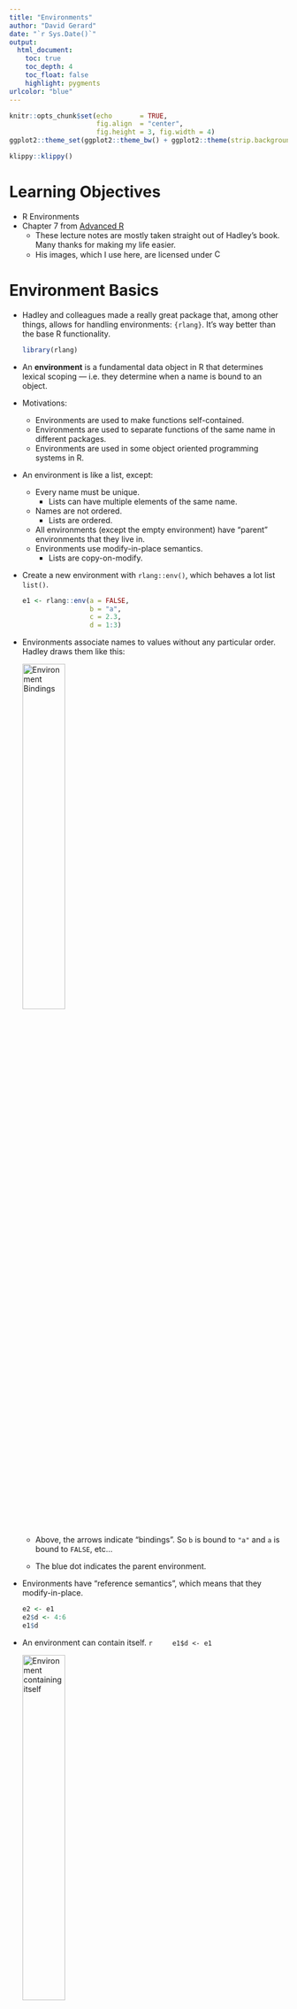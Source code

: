 ```yaml
---
title: "Environments"
author: "David Gerard"
date: "`r Sys.Date()`"
output:  
  html_document:
    toc: true
    toc_depth: 4
    toc_float: false
    highlight: pygments
urlcolor: "blue"
---
```


```r
knitr::opts_chunk$set(echo       = TRUE, 
                      fig.align  = "center",
                      fig.height = 3, fig.width = 4)
ggplot2::theme_set(ggplot2::theme_bw() + ggplot2::theme(strip.background = ggplot2::element_rect(fill = "white")))
```

```r
klippy::klippy()
```

# Learning Objectives

- R Environments
- Chapter 7 from [Advanced R](https://adv-r.hadley.nz/)
    - These lecture notes are mostly taken straight out of Hadley's book. Many thanks for making my life easier.
    - His images, which I use here, are licensed under <a rel="license" href="http://creativecommons.org/licenses/by-nc-sa/4.0/"><img alt="Creative Commons License" style="border-width:0" height="15" src="https://i.creativecommons.org/l/by-nc-sa/4.0/88x31.png"/></a>

# Environment Basics

- Hadley and colleagues made a really great package that, among other things, allows for handling environments: `{rlang}`. It's way better than the base R functionality.

    ```r
    library(rlang)
    ```

- An **environment** is a fundamental data object in R that determines lexical scoping --- i.e. they determine when a name is bound to an object.

- Motivations:
    - Environments are used to make functions self-contained.
    - Environments are used to separate functions of the same name in different packages.
    - Environments are used in some object oriented programming systems in R.

- An environment is like a list, except:
    - Every name must be unique.
        - Lists can have multiple elements of the same name.
    - Names are not ordered.
        - Lists are ordered.
    - All environments (except the empty environment) have "parent" environments that they live in.
    - Environments use modify-in-place semantics.
        - Lists are copy-on-modify.
    
- Create a new environment with `rlang::env()`, which behaves a lot list `list()`.

    ```r
    e1 <- rlang::env(a = FALSE,
                     b = "a",
                     c = 2.3,
                     d = 1:3)
    ```

- Environments associate names to values without any particular order. Hadley draws them like this:

    <img src="./04_figs_env/bindings.png" alt="Environment Bindings" width="40%"/>
    
    - Above, the arrows indicate "bindings". So `b` is bound to `"a"` and `a` is bound to `FALSE`, etc...
    
    - The blue dot indicates the parent environment.
    
- Environments have "reference semantics", which means that they modify-in-place.

    ```r
    e2 <- e1
    e2$d <- 4:6
    e1$d
    ```

- An environment can contain itself.
    ```r
    e1$d <- e1
    ```

    <img src="./04_figs_env/loop.png" alt="Environment containing itself" width="40%"/>

- Printing an environment just shows its address in memory.
    ```r
    e1
    ```

- To print the objects of an environment, use `rlang::env_print()`.

    ```r
    rlang::env_print(e1)
    ```

- Use `rlang::env_names()` to get a character vector with names.

    ```r
    rlang::env_names(e1)
    ```

- The current environment is the environment in which the code is currently being executed (where R looks for names). Use `rlang::current_env()` to get the current environment.

    ```r
    ce <- rlang::current_env()
    typeof(ce)
    ```

- The global environment is the environment where you interactively use R. You can access it with `rlang::global_env()`

    ```r
    gl <- rlang::global_env()
    typeof(gl)
    env_print(gl)
    ```
    
- We can see that the current environment is the global environment with `identical()`

    ```r
    identical(gl, ce)
    ```

- You should not use `==`. This is since `==` is expecting to be used on a vector, and an environment is not a vector.

# Parents

- Every environment has a **parent**. If a name is not found in the current environment then it is searched for in the parent. This is how lexical scoping operates in R.

- `rlang::env()` actually creates a **child** environment. You can either supply the parent or it assumes the parent is the current environment.

    ```r
    e2a <- env(d = 4, e = 5)
    e2b <- env(e2a, a = 1, b = 2, c = 3)
    ```

    <img src="./04_figs_env/parents.png" alt="parent environments" width="40%"/>
    
- In the above diagram, the pale blue dot represents a pointer to the parent. The left box is the child and the right box is the parent.

- `rlang::env_parent()` gives you the parent.
    ```r
    env_parent(e2b)
    e2a
    env_parent(e2a)
    ```
    
- Every environment has as an ancestor the empty environment, which has no parent. You can access it with `rlang::empty_env()`
    ```r
    em <- empty_env()
    rlang::env_print(em)
    rlang::env_parents(em)
    ```
    
- We can make children of the empty environment with `rlang::env()` by including the empty environment as the first argument.
    ```r
    e2c <- env(empty_env(), d = 4, e = 5)
    e2d <- env(e2c, a = 1, b = 2, c = 3)
    ```

    <img src="./04_figs_env/parents-empty.png" alt="parent environment is now empty" width="40%"/>

- Your global environment has the empty environment as the progentor.
    ```r
    rlang::env_parents(rlang::global_env())
    ```
    
- The ancestors of the global environment are all of the attached packages that ultimately terminate in the empty environment. So `env_parents()` will stop at the global environment by default.

    ```r
    et <- rlang::env(x = 1:3)
    rlang::env_parents(et)
    rlang::env_parents(et, last = rlang::empty_env())
    ```

# Working with Objects in an Environment

- Regular assignment `<-` creates a variable in the current environment.

- Super assignment `<<-` modifies an existing variable found in the parent environment. If no such variable exists, it creates one in the global environment.

    ```r
    x <- 0
    f <- function() {
      x <<- 1
    }
    f()
    x
    ```
    
- Most of the time, it is not a good idea to use super assignment. Global variables are vary dangerous. We'll talk about one good application of them in Chapter 10.

- Get and set values from an environment the same way as from a list.

    ```r
    e3 <- env(x = 1, y = 2)
    e3$x
    e3[["x"]]
    ```

- Because environments are unordered, integer subsetting does not work
    ```r
    e3[[1]]
    ```

- Because environments are not vectors, you cannot use sing brackets `[]`, so you cannot get more than one element.
    ```r
    e3["x"]
    e3[c("x", "y")]
    ```

- You get `NULL` if a variable is not in an environment, just like a list:
    ```r
    e3$z
    ```

- Test if an environment has a binding with `rlang::env_has()`
    ```r
    rlang::env_has(e3, "x")
    rlang::env_has(e3, "z")
    ```
    
    
- Unlike a list, you do not remove elements by assigning them to `NULL`, because the name refers to `NULL`.

    ```r
    e3$a <- 10
    e3$a <- NULL
    e3$a
    rlang::env_has(e3, "a")
    ```
    
- Use `rlang::env_unbind()` to remove an object.

    ```r
    rlang::env_unbind(e3, "a")
    rlang::env_has(e3, "a")
    ```

# Hadley's Advanced R Exercises

1. Create an environment as illustrated by this picture.

    <img src="./04_figs_env/recursive-1.png" alt="recursive" width="20%"/>

    ```r
    loop <- rlang::env()
    loop$loop <- loop
    identical(loop$loop, loop)
    ```

2. Create a pair of environments as illustrated by this picture.

    <img src="./04_figs_env/recursive-2.png" alt="recursive" width="35%"/>
    
    ```r
    loop <- rlang::env()
    dedoop <- rlang::env()
    dedoop$loop <- loop
    loop$dedoop <- dedoop
    identical(dedoop, loop$dedoop)
    identical(loop, dedoop$loop)
    ```
    
# Loop through environments

- Sometimes, you want to look through all of the ancestor environments to find an object, or for exploration. Here is an example where we count how many objects are in each ancestral environment.

    ```r
    count_env <- function(base_env = rlang::caller_env(), 
                          end_env = rlang::empty_env()) {
      nenv <- length(rlang::env_parents(env = base_env, last = end_env))
      obj_num <- rep(NA_real_, length.out = nenv)
      env <- base_env
      for(i in seq_len(nenv)) {
        obj_num[[i]] <- length(env)
        names(obj_num)[[i]] <- rlang::env_name(env)
        env <- rlang::env_parent(env)
      }
      return(obj_num)
    }
    count_env()
    ```

- The caller environment is the environment of the function that called the current function. See below.
    
# Special Environments

- Most environments are created by R, not by you.

- The most important ones are:

    - **Global Environment**: Environment that you, the user, interact with during an interactive session.
    
    - **Package Environment**: External interface for a package. When you, the user, uses a function, it looks for it in the package environment.
    
    - **Namespace Environment**: Internal interface for apackage. When the package searches for a function within the same package, it looks for it in the namespace environment.
    
    - **Imports Environment**: Functions used by the package. When the package searches for a function from another package, it looks for it in the imports environment.
    
    - **Function Environment** (aka enclosing environment): Environment where function was created and where it has access to objects. For a function from a package, this is the namespace environment. For a function you create during an interactive session, this is the global environment.
    
    - **Binding Environment** of a function: Environment where the name of a function is bound to the function. May or may not be the same as the function environment.
    
    - **Execution Environment**: Each time a function is called, a new temporary environment is created to host execution. This is to that function calls always have a "fresh start"
    
    - **Caller environment**: The environment in which the function was called.

## Package environments.

- Each package attached by `library()` creates a package environment that becomes an ancestor of the global environment. They are parents in the order that you attached them.

    <img src="./04_figs_env/search-path.png" alt="recursive" width="70%"/>

- This order is called the **search path** because variable names are searched in that order. You can see the search path with `rlang::search_envs()`.

    ```r
    rlang::search_envs()
    ```
    
- So if I try to evaluate a variable/function name, then it will first search for it in the global environment, then in the `{rlang}` package environment, then in the `{stats}` package environment, etc...

- Attaching a new package with `library()` makes that package the immediate parent of the global environment.
    ```r
    library(d)
    ```
    
    <img src="./04_figs_env/search-path-2.png" alt="recursive" width="70%"/>

## Function Environment

- The **function environment** is the environment where the function has access to all objects in that environment and its parent environments. This is the current environment when the function is created, **not** when the function is called.

- You can see the function environment via `rlang::fn_env()`

- The function environment may or may not be a new environment. E.g. most of the functions you write use the global environment as the function environment.    
    ```r
    x <- 5
    fn <- function() {
      sum(1:x)
    }
    rlang::fn_env(fn)
    ```
    
- Above, since the function environment is the global environment, `fn()` has access to `x` (which is in the global environment) and to `sum()` (which is in the namespace:base environment).

- Most functions in a package have the namespace environment (see below) as the function environment.

    ```r
    rlang::fn_env(base::sum)
    rlang::fn_env(stats::lm)
    rlang::fn_env(rlang::fn_env)
    ```

- The function environment may or may not be different from the environment where the name is bound to the function. That space is called the **binding environment** of the function.

- In many cases, the function environment is the same as the binding environment. Below, the name `f` in the global environment is bound to the function (arrow moving from f to the yellow object), so the binding environment is the global environment. Also below, the function is bound to the global environment (arrow moving from the black dot to the global environment), so the global environment has the objects that the function has access to, so the function environment is also the global environment.

    
    ```r
    y <- 1
    f <- function(x) {
      return(x)
    }
    ```


    <img src="./04_figs_env/binding.png" alt="recursive" width="40%"/>

- Below, the name `g` in the `e` environment was created in the global environment. So the function environment is the global environment. But the name `g` is in the `e` environment, so the binding environment is `e`.

    ```r
    y <- 1
    e <- rlang::env()
    e$g <- function(x) {
      return(x)
    }
    ```

    <img src="./04_figs_env/binding-2.png" alt="recursive" width="40%"/>

- **Exercise**: Does `g()` still have access to all of the objects in the global environment?

    ```block
    Yes. The global environment is the function environment of `g()`.
    ```
    ```r
    x <- 5 ## in global
    e$g <- function() x + 1 ## binding environment is `e`, but function environment is `g()`.
    e$g()
    ```


## Namespaces

- The **package environment** is the external interface for a package. It contains the exported functions of a package.

- The **namespace environment** of a package is the internal interface for a package. Functions in the package will search for its objects in the namespace environment.

- This is what allows us to modify (rather foolishly) `var()` but still allow `sd()` to work properly.

    ```r
    sd
    ```
    
    ```r
    x <- rnorm(10)
    sd(x)
    var <- function(x) 0
    var(x)
    sd(x)
    ```

- The namespace environment acts as the function environment for all functions in a package.

- An exported function has a binding both in the namespace environment and the package environment.

    <img src="./04_figs_env/namespace-bind.png" alt="namespace vs packge environments" width="40%"/>

- An internal function only has a binding the namespace environment.

- The parent of a namespace environment is an **imports** environment that contains bindings of all functions used by the package.

- The parent of the imports environment is the base namespace, where all base functions are located (this is why you don't need to import `sum()` or use `base::sum()` in your package code).

- The parent of the base namespace is the global environment.

    ```r
    library(rlang)
    env_parents(fn_env(stats::var))
    env_parents(fn_env(rlang::fn_env))
    ```

    <img src="./04_figs_env/namespace-env.png" alt="ancestors of namespace environment" width="40%"/>
    
- Below, let the yellow object be the `sd()` function defined in the package `{stats}`. Then whenever another function in `{stats}` uses `sd()` or `var()` it finds them in the `namespace:stats` environment. Right now, the `package:stats` environment also points to that function, so when the user uses `sd()` they can use the version created by the `{stats}` authors. However, if we change the definition of `var()`, we only change the binding in the `package:stats` environment, not in the `namespace:stats` environment. This means that `{stats}` functions will work even if we change the binding. In particular, `sd()`, which uses `var()`, will still work.

    <img src="./04_figs_env/namespace.png" alt="namespace and package" width="40%"/>

## Execution Environments

- Each time a function is called, a new environment is created to host execution. This is called the **execution environment**.

- This is why `a` is not saved between calls:
    ```r
    fn <- function() {
      if (!env_has(current_env(), "a")) {
        a <- 1
      } else {
        a <- a + 1
      }
      return(a)
    }
    fn()
    fn()
    ```

- The execution environment is always the child of the function environment.

- Consider this function

    ```r
    h <- function(x) {
      # 1.
      a <- 2 # 2.
      x + a
    }
    y <- h(1) # 3.
    ```

- The yellow object is the `h()` function. The name `h` is in the global environment (bottom right). The execution environment is the top left. `x` binds to 1. Then `a` is defined, it binds to `2`. When the function completes, it returns `3` and so `y` binds to `3` in the global environment. The execution environment is garbage collected.

    <img src="./04_figs_env/execution.png" alt="execution environment" width="40%"/>

- It is possible to explicitly return the execution environment so that it is not garbage collected. But this is rarely done.

    ```r
    h2 <- function(x) {
      a <- x * 2
      rlang::current_env()
    }
    e <- h2(x = 10)
    rlang::env_print(e)
    ```
    
- More frequently, the execution environment is maintained because it is a function environment of a returned function.

    ```r
    plus <- function(x) {
      function(y) x + y
    }
    
    plus_one <- plus(1)
    plus_one
    ```
    
    <img src="./04_figs_env/closure.png" alt="execution environment is function environment" width="40%"/>

- Above figure: the global environment is the bottom box. The execution environment is the top box. The `plus()` function is the right yellow object. Its function environment and binding environment is the global environment. When `plus()` is called with `x = 1`, it creates the execution environment where `x` is bound to `1`. When `plus_one()` is defined, its function environment is the execution environment (since that is where it was created), but its binding environment is the global environment (where the name is bound). Note that the parent environment of the `plus()`'s execution environment is the global environment.

    ```r
    rlang::fn_env(plus_one)
    rlang::env_parent(rlang::fn_env(plus_one))
    ```

- When we call `plus_one()`, its execution environment will have the execution environment of `plus()` as its parent.

    ```r
    x <- 20
    plus_one(2)
    ```

    <img src="./04_figs_env/closure-call.png" alt="execution environment of plus_one()" width="40%"/>

- When we call `plus_one()` with `y` bound to 2 (execution environment top left), when it tries to find `x` it first searches in 
    ```r
    rlang::fn_env(plus_one)
    ```
    (execution environment top right) before going to the global environment (bottom).

- **Exercise** (Advanced R): Draw a diagram that shows the function environments of this function, along with all bindings for the given execution.

    ```r
    f1 <- function(x1) {
      f2 <- function(x2) {
        f3 <- function(x3) {
          x1 + x2 + x3
        }
        f3(3)
      }
      f2(2)
    }
    f1(1)
    ```

    ```block
    <img src="./04_figs_env/environment_exercise.png" alt="nested function environments" width="20%"/>
    
    `f1()`'s function and binding environments are the global environment.
    
    `f2()`'s function and binding environments are the execution environment of `f1()`. This is also where `x1` is bound to `1`.
    
    `f3()`'s function and binding environments are the execution environment of `f2()`. This is also where `x2` is bound to `2`.
    
    `f3()`'s execution environment is where `x3` is bound to `3`.
    ```
    
## Caller Environment

- Recall, the **function environment** is the environment in which the function was created.

- The **caller environment** is the environment in which the function was called (aka "used")

- You can get this environment inside a function via `rlang::caller_env()`.

    ```r
    fn1 <- function(x) {
      fn2 <- function(y) {
        rlang::caller_env()
      }
      e0 <- rlang::current_env() ## The execution environment of fn1()
      e1 <- fn2() ## The caller environment of fn2()
      e2 <- rlang::caller_env() ## The caller environment of fn1()
      return(list(e0, e1, e2))
    }
    fn1()
    ```

    
# Applications

## Numeric Derivatives

- `stats::numericDeriv()` numerically evaluates the gradient of an expression at some value. It assumes that the evaluation occurs within some environment you provide.

- Let's calculate the gradient of $x^y$ evaluated at $x = 3$.
    ```r
    myenv <- rlang::env(x = 3, y = 2)
    numericDeriv(expr = rlang::expr(x ^ y), theta = "x", rho = myenv)
    ```

- From calculus, we know that the derivative of $x^2$ is $2x$, and so the gradient evaluated at $x = 3$ should be $2\times 3 = 6$.

- `rlang::expr()` is discussed in Chapter 19. Basically, it captures an expression without evaluating it. This is called "quoting". We can then evaluate that expression with `eval()`. 
    ```r
    rlang::expr(x^2) 
    rlang::expr(x^2) |> eval(envir = myenv)
    rlang::expr(sum(c(1, 2, 3)))
    rlang::expr(sum(c(1, 2, 3))) |> eval(envir = rlang::global_env())
    ```

## Managing State

- An R package cannot alter the global environment. 

- Objects in packages are locked, so cannot be changed.

- Say you want to keep track of whether or not a function was run (e.g. to write a message on first use). I have done this to (i) say that a function is defunct or (ii) list out special licenses that cover a method.

- One way you could keep track of this is to use super assign in a function that will change the value of a logical in the package environment.

    ```r
    ran_fun <- FALSE ## Global variable
    fun <- function() {
      if (!ran_fun) {
        message("Here is a message")
        ran_fun <<- FALSE ## this alters package environment
      }
    }
    fun()
    fun()
    ```

- What I think is better is having an environment specific to messages, that way you have to worry less about global variables.

    ```r
    menv <- rlang::env(ran_fun = FALSE)
    fun <- function() {
      if (!menv$ran_fun) {
        message("Here is a message")
        menv$ran_fun <- TRUE
      }
    }
    fun()
    fun()
    ```
    
- This functionality is very popular, so `{rlang}` has a function dedicated to it.

    ```r
    fun <- function() {
      rlang::warn("Here is a message", .frequency = "once", .frequency_id = "ran_fun")
    }
    fun()
    fun()
    ```
    
- **Exercise**: Use environments to keep a tally for how many times a function called `foo()` is run. Create another function called `foo_count()` that returns that number. E.g.

    ```r
    fooenv <- rlang::env(numtimes = 0)
    foo <- function() {
      fooenv$numtimes <- fooenv$numtimes + 1
    }
    
    foo_count <- function() {
      return(fooenv$numtimes)
    }
    ```

    ```r
    foo_count()
    foo()
    foo()
    foo()
    foo_count()
    ```
    
# R6 Objects

- We will not cover R6 objects, but they use environments to do modify-by-reference instead of copy-on-modify semantics. This makes them fast.

# Hashing

- Hashing is a quick way to select an object from a bunch of possible objects. You use a hash key to select a hash value.

- Hashing in R was done through the `{hash}` package using environments.

- Hashing is way quicker than using a list or a vector.

- In the below example, using hashing is about 1000 times faster than using native R vectors.

    ```r
    library(hash)
    words <- read.table("https://data-science-master.github.io/lectures/data/words.txt",
                        header = TRUE, 
                        na.strings = "")
    h <- hash(keys = words$word, values = seq_along(words$word))
    l <- seq_along(words$word)
    names(l) <- words$word
    
    bench::mark(
      h$MOTIVITIES,
      l[["MOTIVITIES"]],
    ) |>
      dplyr::select(expression:result) |>
      knitr::kable()
    ```
    
- Though, for this lookup to be worthwhile, you would need to be doing lookups millions of times a second.

# New Functions

- `rlang::env()`: Create a new child environment.
- `rlang::env_print()`: Print an environment's bindings.
- `rlang::env_names()`: Print names in an environment.
- `rlang::env_parent()`: Print the parent of an environment.
- `rlang::env_has()`: Test if an environment has a binding.
- `rlang::current_env()`: Access current environment.
- `rlang::env_bind()`: Add objects to an environment.
- `rlang::env_unbind()`: Remove objects from an environment.
- `rlang::global_env()`: Access global environment.
- `rlang::empty_env()`: Access the empty environment.
- `rlang::fn_env()`: Access the function environment.
- `rlang::caller_env()`: Access the caller environment.
- `rlang::search_envs()`: Show the search path.
- `identical()`: Check if two objects are exactly equal.
